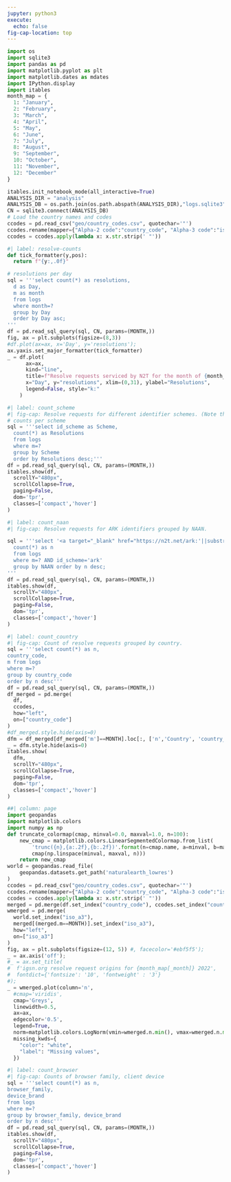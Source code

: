 ```yaml
---
jupyter: python3
execute:
  echo: false
fig-cap-location: top
---
```


```python
import os
import sqlite3
import pandas as pd
import matplotlib.pyplot as plt
import matplotlib.dates as mdates
import IPython.display
import itables
month_map = {
  1: "January",
  2: "February",
  3: "March",
  4: "April",
  5: "May",
  6: "June",
  7: "July",
  8: "August",
  9: "September",
  10: "October",
  11: "November",
  12: "December"
}

itables.init_notebook_mode(all_interactive=True)
ANALYSIS_DIR = "analysis"
ANALYSIS_DB = os.path.join(os.path.abspath(ANALYSIS_DIR),"logs.sqlite3")
CN = sqlite3.connect(ANALYSIS_DB)
# Load the country names and codes
ccodes = pd.read_csv("geo/country_codes.csv", quotechar='"')
ccodes.rename(mapper={"Alpha-2 code":"country_code", "Alpha-3 code":"iso_a3"}, axis=1, inplace=True)
ccodes = ccodes.apply(lambda x: x.str.strip(' "'))
```


```python
#| label: resolve-counts
def tick_formatter(y,pos):
  return f"{y:,.0f}"

# resolutions per day
sql = '''select count(*) as resolutions,
  d as Day,
  m as month
  from logs
  where month=?
  group by Day
  order by Day asc;
'''
df = pd.read_sql_query(sql, CN, params=(MONTH,))
fig, ax = plt.subplots(figsize=(8,3))
#df.plot(ax=ax, x='Day', y='resolutions');
ax.yaxis.set_major_formatter(tick_formatter)
_ = df.plot(
      ax=ax, 
      kind="line", 
      title=f"Resolve requests serviced by N2T for the month of {month_map[MONTH]}.",
      x="Day", y="resolutions", xlim=(0,31), ylabel="Resolutions", 
      legend=False, style="k:"
    )
```


```python
#| label: count_scheme
#| fig-cap: Resolve requests for different identifier schemes. (Note that a few false "schemes" may appear in the log processing output, this is a bug in the log processor).
# counts per scheme
sql = '''select id_scheme as Scheme,
  count(*) as Resolutions
  from logs
  where m=?
  group by Scheme
  order by Resolutions desc;'''
df = pd.read_sql_query(sql, CN, params=(MONTH,))
itables.show(df,
  scrollY="480px",
  scrollCollapse=True,
  paging=False,
  dom='tpr',
  classes=['compact','hover']
)
```

```python
#| label: count_naan
#| fig-cap: Resolve requests for ARK identifiers grouped by NAAN.

sql = '''select '<a target="_blank" href="https://n2t.net/ark:'||substr(id_value, 0, instr(id_value, '/'))||'??">'||substr(id_value, 0, instr(id_value, '/'))||'</a>' as NAAN, 
  count(*) as n 
  from logs 
  where m=? AND id_scheme='ark' 
  group by NAAN order by n desc;
'''
df = pd.read_sql_query(sql, CN, params=(MONTH,))
itables.show(df,
  scrollY="480px",
  scrollCollapse=True,
  paging=False,
  dom='tpr',
  classes=['compact','hover']
)
```

```python
#| label: count_country
#| fig-cap: Count of resolve requests grouped by country.
sql = '''select count(*) as n,
country_code,
m from logs
where m=?
group by country_code
order by n desc'''
df = pd.read_sql_query(sql, CN, params=(MONTH,))
df_merged = pd.merge(
  df,
  ccodes,
  how="left",
  on=["country_code"]
)
#df_merged.style.hide(axis=0)
dfm = df_merged[df_merged['m']==MONTH].loc[:, ['n','Country', 'country_code']].drop_duplicates(subset=['country_code'])
_ = dfm.style.hide(axis=0)
itables.show(
  dfm,
  scrollY="480px",
  scrollCollapse=True,
  paging=False,
  dom='tpr',
  classes=['compact','hover']
)
```

```python

##| column: page
import geopandas
import matplotlib.colors
import numpy as np
def truncate_colormap(cmap, minval=0.0, maxval=1.0, n=100):
    new_cmap = matplotlib.colors.LinearSegmentedColormap.from_list(
        'trunc({n},{a:.2f},{b:.2f})'.format(n=cmap.name, a=minval, b=maxval),
        cmap(np.linspace(minval, maxval, n)))
    return new_cmap
world = geopandas.read_file(
    geopandas.datasets.get_path('naturalearth_lowres')
)
ccodes = pd.read_csv("geo/country_codes.csv", quotechar='"')
ccodes.rename(mapper={"Alpha-2 code":"country_code", "Alpha-3 code":"iso_a3"}, axis=1, inplace=True)
ccodes = ccodes.apply(lambda x: x.str.strip(' "'))
merged = pd.merge(df.set_index("country_code"), ccodes.set_index("country_code"), how="left", on=["country_code"])
wmerged = pd.merge(
  world.set_index("iso_a3"),
  merged[(merged.m==MONTH)].set_index("iso_a3"),
  how="left",
  on=["iso_a3"]
)
fig, ax = plt.subplots(figsize=(12, 5)) #, facecolor='#ebf5f5');
_ = ax.axis('off');
#_ = ax.set_title(
#  f'igsn.org resolve request origins for {month_map[_month]} 2022',
#  fontdict={'fontsize': '10', 'fontweight' : '3'}
#);
_ = wmerged.plot(column='n',
  #cmap='viridis',
  cmap='Greys',
  linewidth=0.5,
  ax=ax,
  edgecolor='0.5',
  legend=True,
  norm=matplotlib.colors.LogNorm(vmin=wmerged.n.min(), vmax=wmerged.n.max()),
  missing_kwds={
    "color": "white",
    "label": "Missing values",
  })
```

```python
#| label: count_browser
#| fig-cap: Counts of browser family, client device
sql = '''select count(*) as n, 
browser_family, 
device_brand
from logs 
where m=? 
group by browser_family, device_brand
order by n desc'''
df = pd.read_sql_query(sql, CN, params=(MONTH,))
itables.show(df,
  scrollY="480px", 
  scrollCollapse=True, 
  paging=False,
  dom='tpr',
  classes=['compact','hover']
)
```
